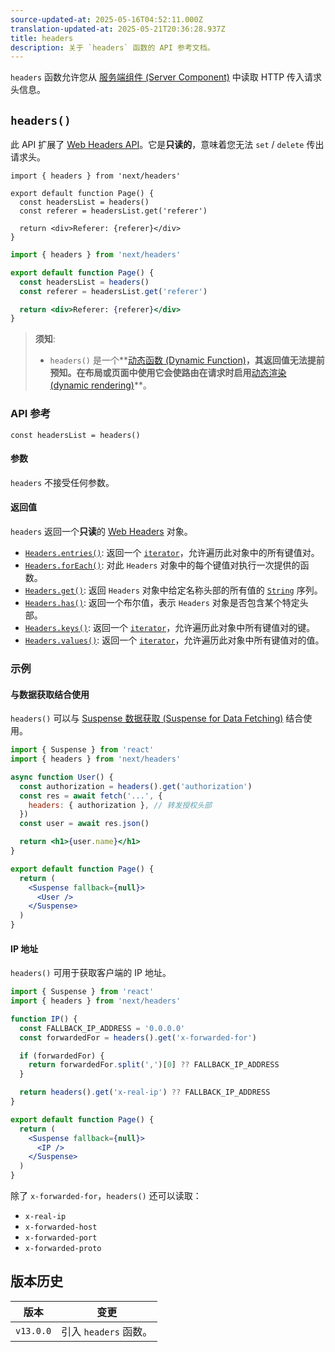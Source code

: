 ```yaml
---
source-updated-at: 2025-05-16T04:52:11.000Z
translation-updated-at: 2025-05-21T20:36:28.937Z
title: headers
description: 关于 `headers` 函数的 API 参考文档。
---
```


`headers` 函数允许您从 [服务端组件 (Server Component)](/docs/app/building-your-application/rendering/server-components) 中读取 HTTP 传入请求头信息。

## `headers()`

此 API 扩展了 [Web Headers API](https://developer.mozilla.org/docs/Web/API/Headers)。它是**只读的**，意味着您无法 `set` / `delete` 传出请求头。

```tsx filename="app/page.tsx" switcher
import { headers } from 'next/headers'

export default function Page() {
  const headersList = headers()
  const referer = headersList.get('referer')

  return <div>Referer: {referer}</div>
}
```

```jsx filename="app/page.js" switcher
import { headers } from 'next/headers'

export default function Page() {
  const headersList = headers()
  const referer = headersList.get('referer')

  return <div>Referer: {referer}</div>
}
```

> **须知**:
>
> - `headers()` 是一个**[动态函数 (Dynamic Function)](/docs/app/building-your-application/rendering/server-components#server-rendering-strategies#dynamic-functions)**，其返回值无法提前预知。在布局或页面中使用它会使路由在请求时启用**[动态渲染 (dynamic rendering)](/docs/app/building-your-application/rendering/server-components#dynamic-rendering)**。

### API 参考

```tsx
const headersList = headers()
```

#### 参数

`headers` 不接受任何参数。

#### 返回值

`headers` 返回一个**只读**的 [Web Headers](https://developer.mozilla.org/docs/Web/API/Headers) 对象。

- [`Headers.entries()`](https://developer.mozilla.org/docs/Web/API/Headers/entries): 返回一个 [`iterator`](https://developer.mozilla.org/docs/Web/JavaScript/Reference/Iteration_protocols)，允许遍历此对象中的所有键值对。
- [`Headers.forEach()`](https://developer.mozilla.org/docs/Web/API/Headers/forEach): 对此 `Headers` 对象中的每个键值对执行一次提供的函数。
- [`Headers.get()`](https://developer.mozilla.org/docs/Web/API/Headers/get): 返回 `Headers` 对象中给定名称头部的所有值的 [`String`](https://developer.mozilla.org/docs/Web/JavaScript/Reference/Global_Objects/String) 序列。
- [`Headers.has()`](https://developer.mozilla.org/docs/Web/API/Headers/has): 返回一个布尔值，表示 `Headers` 对象是否包含某个特定头部。
- [`Headers.keys()`](https://developer.mozilla.org/docs/Web/API/Headers/keys): 返回一个 [`iterator`](https://developer.mozilla.org/docs/Web/JavaScript/Reference/Iteration_protocols)，允许遍历此对象中所有键值对的键。
- [`Headers.values()`](https://developer.mozilla.org/docs/Web/API/Headers/values): 返回一个 [`iterator`](https://developer.mozilla.org/docs/Web/JavaScript/Reference/Iteration_protocols)，允许遍历此对象中所有键值对的值。

### 示例

#### 与数据获取结合使用

`headers()` 可以与 [Suspense 数据获取 (Suspense for Data Fetching)](/docs/app/building-your-application/data-fetching/fetching-caching-and-revalidating) 结合使用。

```jsx filename="app/page.js"
import { Suspense } from 'react'
import { headers } from 'next/headers'

async function User() {
  const authorization = headers().get('authorization')
  const res = await fetch('...', {
    headers: { authorization }, // 转发授权头部
  })
  const user = await res.json()

  return <h1>{user.name}</h1>
}

export default function Page() {
  return (
    <Suspense fallback={null}>
      <User />
    </Suspense>
  )
}
```

#### IP 地址

`headers()` 可用于获取客户端的 IP 地址。

```jsx filename="app/page.js"
import { Suspense } from 'react'
import { headers } from 'next/headers'

function IP() {
  const FALLBACK_IP_ADDRESS = '0.0.0.0'
  const forwardedFor = headers().get('x-forwarded-for')

  if (forwardedFor) {
    return forwardedFor.split(',')[0] ?? FALLBACK_IP_ADDRESS
  }

  return headers().get('x-real-ip') ?? FALLBACK_IP_ADDRESS
}

export default function Page() {
  return (
    <Suspense fallback={null}>
      <IP />
    </Suspense>
  )
}
```

除了 `x-forwarded-for`，`headers()` 还可以读取：

- `x-real-ip`
- `x-forwarded-host`
- `x-forwarded-port`
- `x-forwarded-proto`

## 版本历史

| 版本      | 变更                  |
| --------- | --------------------- |
| `v13.0.0` | 引入 `headers` 函数。 |